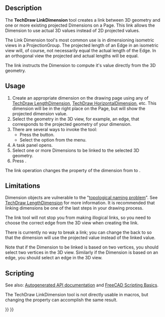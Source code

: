 <languages/>

{{Docnav
|[[TechDraw_DimensionRepair|DimensionRepair]]
|[[TechDraw_Hatch|Hatch]]
|[[TechDraw_Workbench|TechDraw]]
|IconL=TechDraw_DimensionRepair.svg
|IconR=TechDraw_Hatch.svg
|IconC=Workbench_TechDraw.svg
}}

{{VeryImportantMessage|The '''TechDraw LinkDimension''' tool is '''[https://en.wikipedia.org/wiki/Deprecation DEPRECATED]''' and will be removed in a future version. It should only be used with old (< v0.19) FreeCAD versions and files.<br>
In newer versions the [[TechDraw_DimensionRepair|TechDraw DimensionRepair]] tool should be used to change both 2D and 3D references.}}

{{GuiCommand
|Name=TechDraw LinkDimension
|MenuLocation=TechDraw → Dimensions → Link Dimension to 3D Geometry
|Workbenches=[[TechDraw_Workbench|TechDraw]]
|SeeAlso=[[TechDraw_View|TechDraw View]], [[TechDraw_ProjectionGroup|TechDraw ProjectionGroup]]
}}

==Description==

The '''TechDraw LinkDimension''' tool creates a link between 3D geometry and one or more existing projected Dimensions on a Page. This link allows the Dimension to use actual 3D values instead of 2D projected values.

The Link Dimension tool's most common use is in dimensioning isometric views in a ProjectionGroup. The projected length of an Edge in an isometric view will, of course, not necessarily equal the actual length of the Edge. In an orthogonal view the projected and actual lengths will be equal.

The link instructs the Dimension to compute it's value directly from the 3D geometry.

==Usage==

# Create an appropriate dimension on the drawing page using any of [[TechDraw_LengthDimension|TechDraw LengthDimension]], [[TechDraw_HorizontalDimension|TechDraw HorizontalDimension]], etc. This dimension will be in the right place on the Page, but will show the projected dimension value.
# Select the geometry in the 3D view, for example, an edge, that corresponds to the projected geometry of your dimension.
# There are several ways to invoke the tool:
#* Press the {{Button|[[Image:TechDraw_LinkDimension.svg|16px]] [[TechDraw_LinkDimension|Link Dimension to 3D Geometry]]}} button.
#* Select the {{MenuCommand|TechDraw → Dimensions → [[Image:TechDraw_LinkDimension.svg|16px]] Link Dimension to 3D Geometry}} option from the menu.
# A task panel opens.
# Select one or more Dimensions to be linked to the selected 3D geometry.
# Press {{Button|OK}}.

The link operation changes the {{PropertyData|MeasureType}} property of the dimension from {{incode|Projected}} to {{incode|True}}.

==Limitations==

Dimension objects are vulnerable to the "[[Topological_naming_problem|topological naming problem]]". See [[TechDraw_LengthDimension|TechDraw LengthDimension]] for more information. It is recommended that linking dimensions be one of the last steps in your drawing process.

The link tool will not stop you from making illogical links, so you need to choose the correct edge from the 3D view when creating the link.

There is currently no way to break a link; you can change the {{PropertyData|MeasureType}} back to {{incode|Projected}} so that the dimension will use the projected value instead of the linked value.

Note that if the Dimension to be linked is based on two vertices, you should select two vertices in the 3D view. Similarly if the Dimension is based on an edge, you should select an edge in the 3D view.

==Scripting==

See also: [https://freecad.github.io/SourceDoc/ Autogenerated API documentation] and [[FreeCAD_Scripting_Basics|FreeCAD Scripting Basics]].

The TechDraw LinkDimension tool is not directly usable in macros, but changing the {{PropertyData|References 3D}} property can accomplish the same result.


{{Docnav
|[[TechDraw_DimensionRepair|DimensionRepair]]
|[[TechDraw_Hatch|Hatch]]
|[[TechDraw_Workbench|TechDraw]]
|IconL=TechDraw_DimensionRepair.svg
|IconR=TechDraw_Hatch.svg
|IconC=Workbench_TechDraw.svg
}}

{{TechDraw_Tools_navi{{#translation:}}}}
{{Userdocnavi{{#translation:}}}}